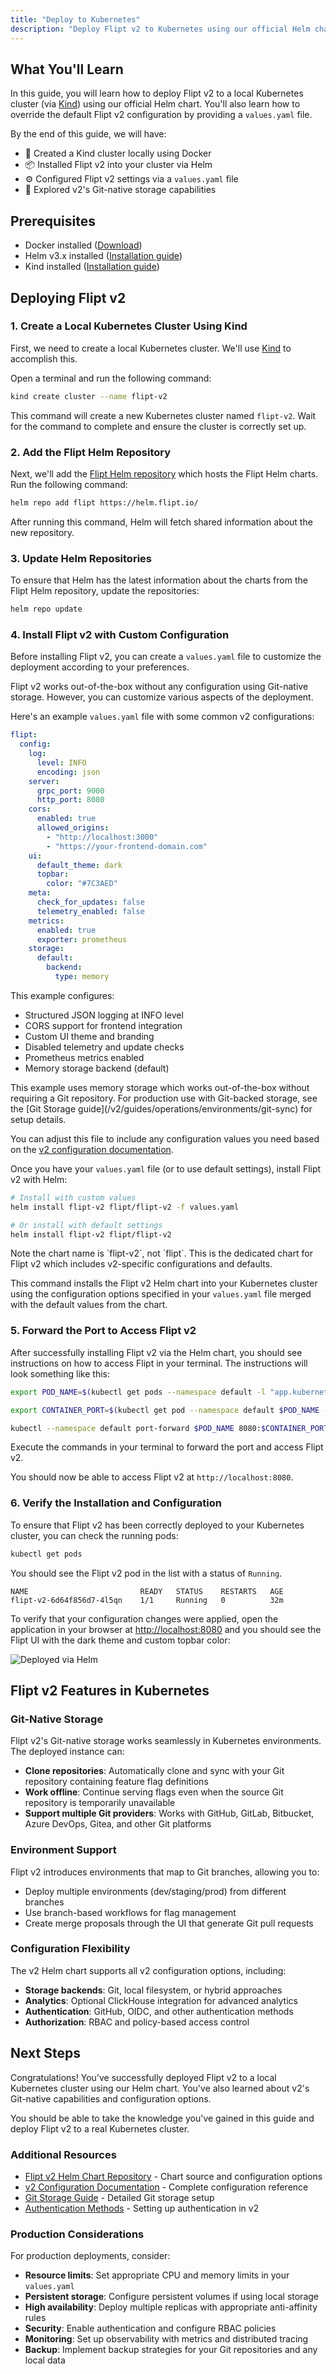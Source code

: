 ```yaml
---
title: "Deploy to Kubernetes"
description: "Deploy Flipt v2 to Kubernetes using our official Helm chart"
---
```


## What You'll Learn

In this guide, you will learn how to deploy Flipt v2 to a local Kubernetes cluster (via [Kind](https://kind.sigs.k8s.io/)) using our official Helm chart. You'll also learn how to override the default Flipt v2 configuration by providing a `values.yaml` file.

By the end of this guide, we will have:

- 🚢 Created a Kind cluster locally using Docker
- 📦 Installed Flipt v2 into your cluster via Helm
- ⚙️ Configured Flipt v2 settings via a `values.yaml` file
- 🔄 Explored v2's Git-native storage capabilities

## Prerequisites

- Docker installed ([Download](https://www.docker.com/products/docker-desktop))
- Helm v3.x installed ([Installation guide](https://helm.sh/docs/intro/install/))
- Kind installed ([Installation guide](https://kind.sigs.k8s.io/docs/user/quick-start/))

## Deploying Flipt v2

### 1. Create a Local Kubernetes Cluster Using Kind

First, we need to create a local Kubernetes cluster. We'll use [Kind](https://kind.sigs.k8s.io/) to accomplish this.

Open a terminal and run the following command:

```bash
kind create cluster --name flipt-v2
```

This command will create a new Kubernetes cluster named `flipt-v2`. Wait for the command to complete and ensure the cluster is correctly set up.

### 2. Add the Flipt Helm Repository

Next, we'll add the [Flipt Helm repository](https://helm.flipt.io/) which hosts the Flipt Helm charts. Run the following command:

```bash
helm repo add flipt https://helm.flipt.io/
```

After running this command, Helm will fetch shared information about the new repository.

### 3. Update Helm Repositories

To ensure that Helm has the latest information about the charts from the Flipt Helm repository, update the repositories:

```bash
helm repo update
```

### 4. Install Flipt v2 with Custom Configuration

Before installing Flipt v2, you can create a `values.yaml` file to customize the deployment according to your preferences.

<Note>
  Flipt v2 works out-of-the-box without any configuration using Git-native
  storage. However, you can customize various aspects of the deployment.
</Note>

Here's an example `values.yaml` file with some common v2 configurations:

```yaml
flipt:
  config:
    log:
      level: INFO
      encoding: json
    server:
      grpc_port: 9000
      http_port: 8080
    cors:
      enabled: true
      allowed_origins:
        - "http://localhost:3000"
        - "https://your-frontend-domain.com"
    ui:
      default_theme: dark
      topbar:
        color: "#7C3AED"
    meta:
      check_for_updates: false
      telemetry_enabled: false
    metrics:
      enabled: true
      exporter: prometheus
    storage:
      default:
        backend:
          type: memory
```

This example configures:

- Structured JSON logging at INFO level
- CORS support for frontend integration
- Custom UI theme and branding
- Disabled telemetry and update checks
- Prometheus metrics enabled
- Memory storage backend (default)

<Note>
  This example uses memory storage which works out-of-the-box without requiring
  a Git repository. For production use with Git-backed storage, see the [Git
  Storage guide](/v2/guides/operations/environments/git-sync) for setup details.
</Note>

You can adjust this file to include any configuration values you need based on the [v2 configuration documentation](/v2/configuration/overview).

Once you have your `values.yaml` file (or to use default settings), install Flipt v2 with Helm:

```bash
# Install with custom values
helm install flipt-v2 flipt/flipt-v2 -f values.yaml

# Or install with default settings
helm install flipt-v2 flipt/flipt-v2
```

<Note>
  Note the chart name is `flipt-v2`, not `flipt`. This is the dedicated chart
  for Flipt v2 which includes v2-specific configurations and defaults.

</Note>

This command installs the Flipt v2 Helm chart into your Kubernetes cluster using the configuration options specified in your `values.yaml` file merged with the default values from the chart.

### 5. Forward the Port to Access Flipt v2

After successfully installing Flipt v2 via the Helm chart, you should see instructions on how to access Flipt in your terminal. The instructions will look something like this:

```bash
export POD_NAME=$(kubectl get pods --namespace default -l "app.kubernetes.io/name=flipt-v2,app.kubernetes.io/instance=flipt-v2" -o jsonpath="{.items[0].metadata.name}")

export CONTAINER_PORT=$(kubectl get pod --namespace default $POD_NAME -o jsonpath="{.spec.containers[0].ports[0].containerPort}")

kubectl --namespace default port-forward $POD_NAME 8080:$CONTAINER_PORT
```

Execute the commands in your terminal to forward the port and access Flipt v2.

You should now be able to access Flipt v2 at `http://localhost:8080`.

### 6. Verify the Installation and Configuration

To ensure that Flipt v2 has been correctly deployed to your Kubernetes cluster, you can check the running pods:

```bash
kubectl get pods
```

You should see the Flipt v2 pod in the list with a status of `Running`.

```console
NAME                         READY   STATUS    RESTARTS   AGE
flipt-v2-6d64f856d7-4l5qn    1/1     Running   0          32m
```

To verify that your configuration changes were applied, open the application in your browser at [http://localhost:8080](http://localhost:8080) and you should see the Flipt UI with the dark theme and custom topbar color:

![Deployed via Helm](/v2/images/guides/operations/deployment/helm_deployed.png)

## Flipt v2 Features in Kubernetes

### Git-Native Storage

Flipt v2's Git-native storage works seamlessly in Kubernetes environments. The deployed instance can:

- **Clone repositories**: Automatically clone and sync with your Git repository containing feature flag definitions
- **Work offline**: Continue serving flags even when the source Git repository is temporarily unavailable
- **Support multiple Git providers**: Works with GitHub, GitLab, Bitbucket, Azure DevOps, Gitea, and other Git platforms

### Environment Support

Flipt v2 introduces environments that map to Git branches, allowing you to:

- Deploy multiple environments (dev/staging/prod) from different branches
- Use branch-based workflows for flag management
- Create merge proposals through the UI that generate Git pull requests

### Configuration Flexibility

The v2 Helm chart supports all v2 configuration options, including:

- **Storage backends**: Git, local filesystem, or hybrid approaches
- **Analytics**: Optional ClickHouse integration for advanced analytics
- **Authentication**: GitHub, OIDC, and other authentication methods
- **Authorization**: RBAC and policy-based access control

## Next Steps

Congratulations! You've successfully deployed Flipt v2 to a local Kubernetes cluster using our Helm chart. You've also learned about v2's Git-native capabilities and configuration options.

You should be able to take the knowledge you've gained in this guide and deploy Flipt v2 to a real Kubernetes cluster.

### Additional Resources

- [Flipt v2 Helm Chart Repository](https://github.com/flipt-io/helm-charts/tree/main/charts/flipt-v2) - Chart source and configuration options
- [v2 Configuration Documentation](/v2/configuration/overview) - Complete configuration reference
- [Git Storage Guide](/v2/guides/operations/environments/git-sync) - Detailed Git storage setup
- [Authentication Methods](/v2/configuration/authentication) - Setting up authentication in v2

### Production Considerations

For production deployments, consider:

- **Resource limits**: Set appropriate CPU and memory limits in your `values.yaml`
- **Persistent storage**: Configure persistent volumes if using local storage
- **High availability**: Deploy multiple replicas with appropriate anti-affinity rules
- **Security**: Enable authentication and configure RBAC policies
- **Monitoring**: Set up observability with metrics and distributed tracing
- **Backup**: Implement backup strategies for your Git repositories and any local data
